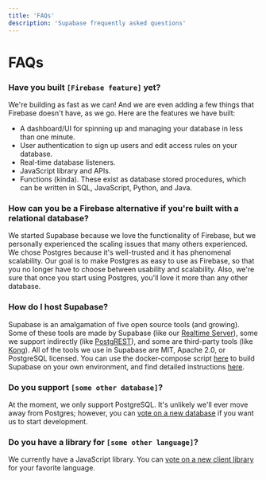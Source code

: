 ```yaml
---
title: 'FAQs'
description: 'Supabase frequently asked questions'
---
```


# FAQs

### Have you built `[Firebase feature]` yet?
We're building as fast as we can! And we are even adding a few things that Firebase doesn't have, as we go. Here are the features we have built:

- A dashboard/UI for spinning up and managing your database in less than one minute.
- User authentication to sign up users and edit access rules on your database.
- Real-time database listeners.
- JavaScript library and APIs.
- Functions (kinda). These exist as database stored procedures, which can be written in SQL, JavaScript, Python, and Java.

### How can you be a Firebase alternative if you're built with a relational database?

We started Supabase because we love the functionality of Firebase, but we personally experienced the scaling issues that many others experienced. We chose Postgres because it's well-trusted and it has phenomenal scalability. Our goal is to make Postgres as easy to use as Firebase, so that you no longer have to choose between usability and scalability. Also, we're sure that once you start using Postgres, you'll love it more than any other database.

### How do I host Supabase?
Supabase is an amalgamation of five open source tools (and growing). Some of these tools are made by Supabase (like our [Realtime Server](https://github.com/supabase/realtime)), some we support indirectly (like [PostgREST](http://postgrest.org/en/v7.0.0/)), and some are third-party tools (like [Kong](https://github.com/Kong/kong)). All of the tools we use in Supabase are MIT, Apache 2.0, or PostgreSQL licensed. You can use the docker-compose script [here](https://github.com/supabase/supabase/tree/master/docker) to build Supabase on your own environment, and find detailed instructions [here](https://supabase.com/docs/guides/hosting/overview).

### Do you support `[some other database]`?
At the moment, we only support PostgreSQL. It's unlikely we'll ever move away from Postgres; however, you can [vote on a new database](https://github.com/supabase/supabase/issues/6) if you want us to start development.

### Do you have a library for `[some other language]`?
We currently have a JavaScript library. You can [vote on a new client library](https://github.com/supabase/supabase/issues/5) for your favorite language.
